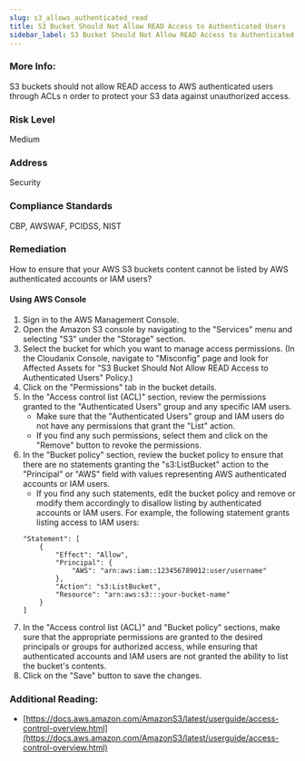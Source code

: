 ```yaml
---
slug: s3_allows_authenticated_read
title: S3 Bucket Should Not Allow READ Access to Authenticated Users
sidebar_label: S3 Bucket Should Not Allow READ Access to Authenticated Users
---
```


### More Info:

S3 buckets should not allow READ access to AWS authenticated users through ACLs n order to protect your S3 data against unauthorized access.

### Risk Level

Medium

### Address

Security

### Compliance Standards

CBP, AWSWAF, PCIDSS, NIST

### Remediation

How to ensure that your AWS S3 buckets content cannot be listed by AWS authenticated accounts or IAM users?

#### Using AWS Console

1. Sign in to the AWS Management Console.
2. Open the Amazon S3 console by navigating to the "Services" menu and selecting "S3" under the "Storage" section.
3. Select the bucket for which you want to manage access permissions.
    (In the Cloudanix Console, navigate to "Misconfig" page and look for Affected Assets for "S3 Bucket Should Not Allow READ Access to Authenticated Users" Policy.)
4. Click on the "Permissions" tab in the bucket details.
5. In the "Access control list (ACL)" section, review the permissions granted to the "Authenticated Users" group and any specific IAM users.
   - Make sure that the "Authenticated Users" group and IAM users do not have any permissions that grant the "List" action.
   - If you find any such permissions, select them and click on the "Remove" button to revoke the permissions.
6. In the "Bucket policy" section, review the bucket policy to ensure that there are no statements granting the "s3:ListBucket" action to the "Principal" or "AWS" field with values representing AWS authenticated accounts or IAM users.
   - If you find any such statements, edit the bucket policy and remove or modify them accordingly to disallow listing by authenticated accounts or IAM users.
   For example, the following statement grants listing access to IAM users:
   ```
   "Statement": [
       {
           "Effect": "Allow",
           "Principal": {
               "AWS": "arn:aws:iam::123456789012:user/username"
           },
           "Action": "s3:ListBucket",
           "Resource": "arn:aws:s3:::your-bucket-name"
       }
   ]
   ```
7. In the "Access control list (ACL)" and "Bucket policy" sections, make sure that the appropriate permissions are granted to the desired principals or groups for authorized access, while ensuring that authenticated accounts and IAM users are not granted the ability to list the bucket's contents.
8. Click on the "Save" button to save the changes.

### Additional Reading:

- [https://docs.aws.amazon.com/AmazonS3/latest/userguide/access-control-overview.html](https://docs.aws.amazon.com/AmazonS3/latest/userguide/access-control-overview.html) 

